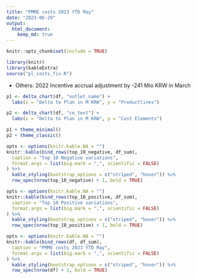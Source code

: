 ```yaml
---
title: "PMME costs 2023 YTD May"
date: "2023-06-29"
output:
  html_document:
    keep_md: true
---
```


```r
knitr::opts_chunk$set(include = TRUE)
```

```r
library(knitr)
library(kableExtra)
source("pl_costs_fix.R")
```



- Others: 2022 Incentive accrual adjustment by -241 Mio KRW in March

```r
p1 <- delta_chart(df, "outlet_name") +
  labs(x = "Delta to Plan in M KRW", y = "Productlines")

p2 <- delta_chart(df, "ce_text") +
  labs(x = "Delta to Plan in M KRW", y = "Cost Elements")

p1 + theme_minimal()
p2 + theme_classic()
```


```r
opts <- options(knitr.kable.NA = "")
knitr::kable(bind_rows(top_10_negative, df_sum),
  caption = "Top 10 Negative variations",
  format.args = list(big.mark = ",", scientific = FALSE)
) %>%
  kable_styling(bootstrap_options = c("striped", "hover")) %>%
  row_spec(nrow(top_10_negative) + 1, bold = TRUE)
```


```r
opts <- options(knitr.kable.NA = "")
knitr::kable(bind_rows(top_10_positive, df_sum),
  caption = "Top 10 Positive variations",
  format.args = list(big.mark = ",", scientific = FALSE)
) %>%
  kable_styling(bootstrap_options = c("striped", "hover")) %>%
  row_spec(nrow(top_10_positive) + 1, bold = TRUE)
```


```r
opts <- options(knitr.kable.NA = "")
knitr::kable(bind_rows(df, df_sum),
  caption = "PMME costs 2023 YTD May",
  format.args = list(big.mark = ",", scientific = FALSE)
) %>%
  kable_styling(bootstrap_options = c("striped", "hover")) %>%
  row_spec(nrow(df) + 1, bold = TRUE)
```
